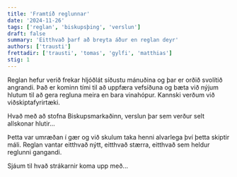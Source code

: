 ```yaml
---
title: 'Framtíð reglunnar'
date: '2024-11-26'
tags: ['reglan', 'biskupsþing', 'verslun']
draft: false
summary: 'Eitthvað þarf að breyta áður en reglan deyr'
authors: ['trausti']
frettadir: ['trausti', 'tomas', 'gylfi', 'matthias']
stig: 1
---
```



Reglan hefur verið frekar hljóðlát síðustu mánuðina og þar er orðið svolítið angrandi.
Það er kominn tími til að uppfæra vefsíðuna og bæta við nýjum hlutum til að gera regluna meira en bara vinahópur.
Kannski verðum við viðskiptafyrirtæki.


Hvað með að stofna Biskupsmarkaðinn, verslun þar sem verður selt allskonar hlutir...


Þetta var umræðan í gær og við skulum taka henni alvarlega því þetta skiptir máli.
Reglan vantar eitthvað nýtt, eitthvað stærra, eitthvað sem heldur reglunni gangandi.


Sjáum til hvað strákarnir koma upp með...